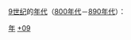 {{Catnav|頁面分類|历史|歷史學|年代学|年代}}
{{Catnav|頁面分類|人文學科|歷史學|年代学|年代}}

[[9世纪|9世纪]]的[[年代|年代]]（[[800年代|800年代]]－[[890年代|890年代]]）：

{{世纪各年代导航}}

[[Category:9世纪|年]]
[[Category:年代|+09]]